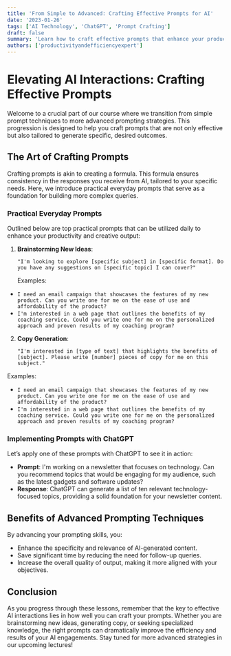 ```yaml
---
title: 'From Simple to Advanced: Crafting Effective Prompts for AI'
date: '2023-01-26'
tags: ['AI Technology', 'ChatGPT', 'Prompt Crafting']
draft: false
summary: 'Learn how to craft effective prompts that enhance your productivity and creativity with AI, featuring a progression from simple techniques to advanced strategies.'
authors: ['productivityandefficiencyexpert']
---
```


# Elevating AI Interactions: Crafting Effective Prompts

Welcome to a crucial part of our course where we transition from simple prompt techniques to more advanced prompting strategies. This progression is designed to help you craft prompts that are not only effective but also tailored to generate specific, desired outcomes.

## The Art of Crafting Prompts

Crafting prompts is akin to creating a formula. This formula ensures consistency in the responses you receive from AI, tailored to your specific needs. Here, we introduce practical everyday prompts that serve as a foundation for building more complex queries.

### Practical Everyday Prompts

Outlined below are top practical prompts that can be utilized daily to enhance your productivity and creative output:

1. **Brainstorming New Ideas**:

   ```plaintext
   "I'm looking to explore [specific subject] in [specific format]. Do you have any suggestions on [specific topic] I can cover?"
   ```

   Examples:

- `I need an email campaign that showcases the features of my new product. Can you write one for me on the ease of use and affordability of the product?`
- `I'm interested in a web page that outlines the benefits of my coaching service. Could you write one for me on the personalized approach and proven results of my coaching program?`

2. **Copy Generation**:

   ```plaintext
   "I'm interested in [type of text] that highlights the benefits of [subject]. Please write [number] pieces of copy for me on this subject."
   ```

Examples:

- `I need an email campaign that showcases the features of my new product. Can you write one for me on the ease of use and affordability of the product?`
- `I'm interested in a web page that outlines the benefits of my coaching service. Could you write one for me on the personalized approach and proven results of my coaching program?`

### Implementing Prompts with ChatGPT

Let’s apply one of these prompts with ChatGPT to see it in action:

- **Prompt**: I'm working on a newsletter that focuses on technology. Can you recommend topics that would be engaging for my audience, such as the latest gadgets and software updates?
- **Response**: ChatGPT can generate a list of ten relevant technology-focused topics, providing a solid foundation for your newsletter content.

## Benefits of Advanced Prompting Techniques

By advancing your prompting skills, you:

- Enhance the specificity and relevance of AI-generated content.
- Save significant time by reducing the need for follow-up queries.
- Increase the overall quality of output, making it more aligned with your objectives.

## Conclusion

As you progress through these lessons, remember that the key to effective AI interactions lies in how well you can craft your prompts. Whether you are brainstorming new ideas, generating copy, or seeking specialized knowledge, the right prompts can dramatically improve the efficiency and results of your AI engagements. Stay tuned for more advanced strategies in our upcoming lectures!
